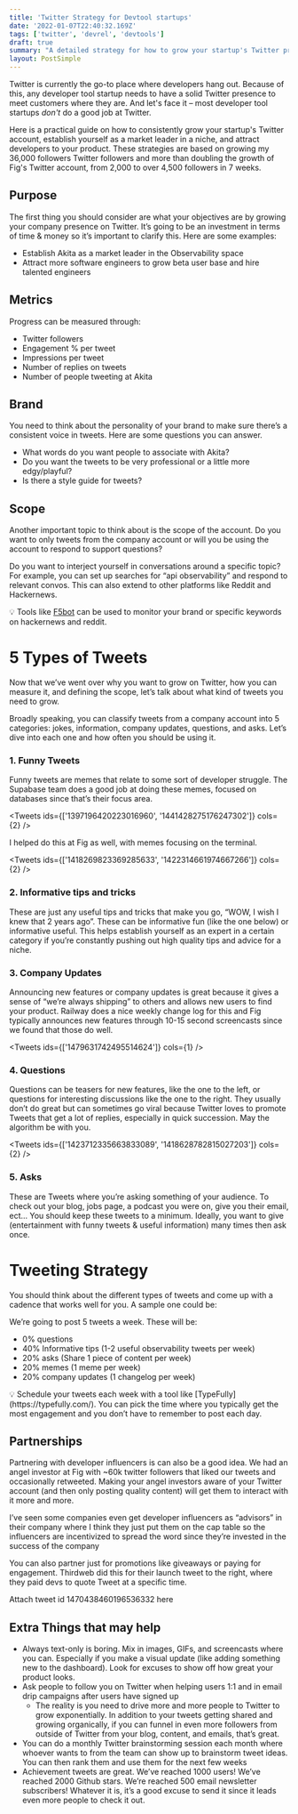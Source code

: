 ```yaml
---
title: 'Twitter Strategy for Devtool startups'
date: '2022-01-07T22:40:32.169Z'
tags: ['twitter', 'devrel', 'devtools']
draft: true
summary: "A detailed strategy for how to grow your startup's Twitter presence"
layout: PostSimple
---
```


Twitter is currently the go-to place where developers hang out. Because of this, any developer tool startup needs to have a solid Twitter presence to meet customers where they are. And let's face it – most developer tool startups _don't_ do a good job at Twitter.

Here is a practical guide on how to consistently grow your startup's Twitter account, establish yourself as a market leader in a niche, and attract developers to your product. These strategies are based on growing my 36,000 followers Twitter followers and more than doubling the growth of Fig's Twitter account, from 2,000 to over 4,500 followers in 7 weeks.

## Purpose

The first thing you should consider are what your objectives are by growing your company presence on Twitter. It’s going to be an investment in terms of time & money so it’s important to clarify this. Here are some examples:

- Establish Akita as a market leader in the Observability space
- Attract more software engineers to grow beta user base and hire talented engineers

## Metrics

Progress can be measured through:

- Twitter followers
- Engagement % per tweet
- Impressions per tweet
- Number of replies on tweets
- Number of people tweeting at Akita

## Brand

You need to think about the personality of your brand to make sure there’s a consistent voice in tweets. Here are some questions you can answer.

- What words do you want people to associate with Akita?
- Do you want the tweets to be very professional or a little more edgy/playful?
- Is there a style guide for tweets?

## Scope

Another important topic to think about is the scope of the account. Do you want to only tweets from the company account or will you be using the account to respond to support questions?

Do you want to interject yourself in conversations around a specific topic? For example, you can set up searches for “api observability” and respond to relevant convos. This can also extend to other platforms like Reddit and Hackernews.

💡 Tools like [F5bot](https://f5bot.com/) can be used to monitor your brand or specific keywords on hackernews and reddit.

# 5 Types of Tweets

Now that we’ve went over why you want to grow on Twitter, how you can measure it, and defining the scope, let’s talk about what kind of tweets you need to grow.

Broadly speaking, you can classify tweets from a company account into 5 categories: jokes, information, company updates, questions, and asks. Let’s dive into each one and how often you should be using it.

### 1. Funny Tweets

Funny tweets are memes that relate to some sort of developer struggle. The Supabase team does a good job at doing these memes, focused on databases since that’s their focus area.

<Tweets ids={['1397196420223016960', '1441428275176247302']} cols={2} />

I helped do this at Fig as well, with memes focusing on the terminal.

<Tweets ids={['1418269823369285633', '1422314661974667266']} cols={2} />

### 2. Informative tips and tricks

These are just any useful tips and tricks that make you go, “WOW, I wish I knew that 2 years ago”. These can be informative fun (like the one below) or informative useful. This helps establish yourself as an expert in a certain category if you’re constantly pushing out high quality tips and advice for a niche.

### 3. Company Updates

Announcing new features or company updates is great because it gives a sense of “we’re always shipping” to others and allows new users to find your product. Railway does a nice weekly change log for this and Fig typically announces new features through 10-15 second screencasts since we found that those do well.

<Tweets ids={['1479631742495514624']} cols={1} />

### 4. Questions

Questions can be teasers for new features, like the one to the left, or questions for interesting discussions like the one to the right. They usually don’t do great but can sometimes go viral because Twitter loves to promote Tweets that get a lot of replies, especially in quick succession. May the algorithm be with you.

<Tweets ids={['1423712335663833089', '1418628782815027203']} cols={2} />

### 5. Asks

These are Tweets where you’re asking something of your audience. To check out your blog, jobs page, a podcast you were on, give you their email, ect... You should keep these tweets to a minimum. Ideally, you want to give (entertainment with funny tweets & useful information) many times then ask once.

# Tweeting Strategy

You should think about the different types of tweets and come up with a cadence that works well for you. A sample one could be:

We’re going to post 5 tweets a week. These will be:

- 0% questions
- 40% Informative tips (1-2 useful observability tweets per week)
- 20% asks (Share 1 piece of content per week)
- 20% memes (1 meme per week)
- 20% company updates (1 changelog per week)

<aside>
  💡 Schedule your tweets each week with a tool like [TypeFully](https://typefully.com/). You can
  pick the time where you typically get the most engagement and you don’t have to remember to post
  each day.
</aside>

## Partnerships

Partnering with developer influencers is can also be a good idea. We had an angel investor at Fig with ~60k twitter followers that liked our tweets and occasionally retweeted. Making your angel investors aware of your Twitter account (and then only posting quality content) will get them to interact with it more and more.

I’ve seen some companies even get developer influencers as “advisors” in their company where I think they just put them on the cap table so the influencers are incentivized to spread the word since they’re invested in the success of the company

You can also partner just for promotions like giveaways or paying for engagement. Thirdweb did this for their launch tweet to the right, where they paid devs to quote Tweet at a specific time.

Attach tweet id 1470438460196536332 here

## Extra Things that may help

- Always text-only is boring. Mix in images, GIFs, and screencasts where you can. Especially if you make a visual update (like adding something new to the dashboard). Look for excuses to show off how great your product looks.
- Ask people to follow you on Twitter when helping users 1:1 and in email drip campaigns after users have signed up
  - The reality is you need to drive more and more people to Twitter to grow exponentially. In addition to your tweets getting shared and growing organically, if you can funnel in even more followers from outside of Twitter from your blog, content, and emails, that’s great.
- You can do a monthly Twitter brainstorming session each month where whoever wants to from the team can show up to brainstorm tweet ideas. You can then rank them and use them for the next few weeks
- Achievement tweets are great. We’ve reached 1000 users! We’ve reached 2000 Github stars. We’re reached 500 email newsletter subscribers! Whatever it is, it’s a good excuse to send it since it leads even more people to check it out.
